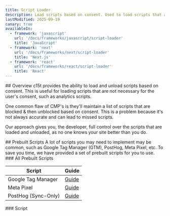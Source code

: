 ```yaml
---
title: Script Loader
description: Load scripts based on consent. Used to load scripts that are not necessary for the user's consent, such as analytics scripts.
lastModified: 2025-09-19
canary: true
availableIn:
  - framework: 'javascript'
    url: '/docs/frameworks/javascript/script-loader'
    title: 'JavaScript'
  - framework: 'next'
    url: '/docs/frameworks/next/script-loader'
    title: 'Next.js'
  - framework: 'react'
    url: '/docs/frameworks/react/script-loader'
    title: 'React'
---
```


<section id="overview">
  ## Overview
  c15t provides the ability to load and unload scripts based on consent. This is useful for loading scripts that are not necessary for the user's consent, such as analytics scripts.

  One common flaw of CMP's is they'll maintain a list of scripts that are blocked & then unblocked based on consent. This is a problem because it's not always accurate and can lead to missed scripts.
  
  Our approach gives you, the developer, full control over the scripts that are loaded and unloaded, as no one knows your site better than you do.
</section>

<section id="prebuilt-scripts">
  ## Prebuilt Scripts
  A lot of scripts you may need to implement may be common, such as Google Tag Manager (GTM), PostHog, Meta Pixel, etc. To save you time, we have provided a set of prebuilt scripts for you to use.
</section>

<section id="scripts-table">
  ### All Prebuilt Scripts

  | Script | Guide |
  | --- | --- |
  | Google Tag Manager | [Guide](/docs/guides/google-tag-manager) |
  | Meta Pixel | [Guide](/docs/guides/meta-pixel) |  
  |PostHog (Sync-Only) | [Guide](/docs/guides/posthog) |
</section>


<section id="script-type">
  ### Script

  <AutoTypeTable path="./packages/core/src/libs/script-loader/types.ts" name="Script" />
</section>


